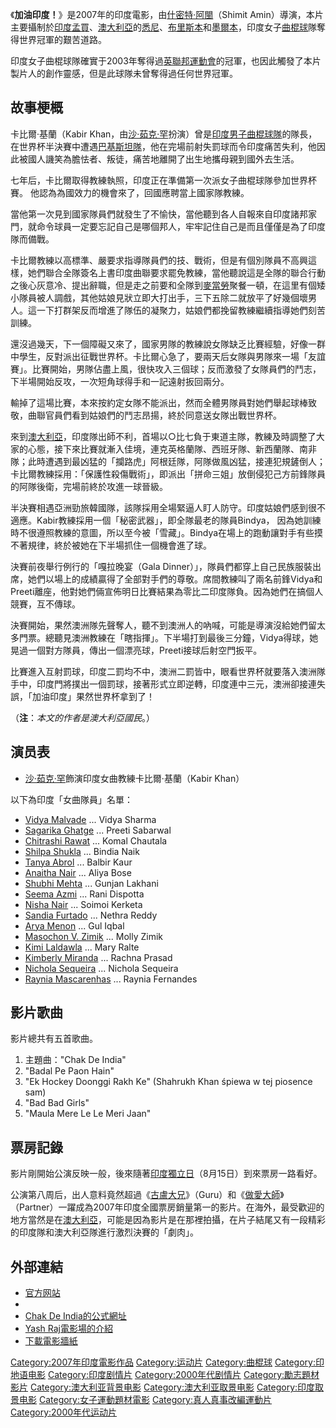 {{Infobox_Film 
| name           = 加油印度！<br />Chak De India!
| image          = Chak De India.jpg
| caption        = 
| director       = [[什密特·阿閩|什密特·阿閩]]<br />[[Shimit_Amin|Shimit Amin]]
| producer       = [[Aditya_Chopra|Aditya Chopra]]<br />[[Yash_Chopra|Yash Chopra]]
| writer         = Shimit Amin<br />Jaideep Sahni
| starring       = [[沙·茹克·罕|沙·茹克·罕]]<br />[[Vidya_Malvade|Vidya Malvade]]<br />[[Sagarika_Ghatge|Sagarika Ghatge]]<br />[[Shilpa_Shukla|Shilpa Shukla]]<br />[[Chitrashi_Rawat|Chitrashi Rawat]]<br />[[Anaitha_Nair|Anaitha Nair]]<br />Shubhi Mehta<br />Sandia Furtado<br />Arya Menon<br />Masochon V. Zimik
| music          = [[Salim_Merchant|Salim Merchant]]<br />[[Sulaiman_Merchant|Sulaiman Merchant]]
| cinematography = Vishal Sinha
| editing        = Shimit Amin
| concept        = [[Bashir_Shah|Bashir Shah]]
| distributor    = [[Yash_Raj_Films|Yash Raj Films]]
| runtime        = 
| country        = [[印度|印度]]
|  released   = 2007年8月10日
|  language = [[印地語|印地語]]、[[烏爾都語|烏爾都語]]、[[英語|英語]] 
| budget         = 
| imdb_id        = 0871510
| website        = 
}}
{{Portal box|印度|电影}}

《'''加油印度！'''》是2007年的印度電影，由[[什密特·阿閩|什密特·阿閩]]（Shimit Amin）導演，本片主要攝制於[[印度|印度]][[孟買|孟買]]、[[澳大利亞|澳大利亞]]的[[悉尼|悉尼]]、[[布里斯本|布里斯本]]和[[墨爾本|墨爾本]]，印度女子[[曲棍球|曲棍球]]隊奪得世界冠軍的艱苦道路。

印度女子曲棍球隊確實于2003年奪得過[[英聯邦運動會|英聯邦運動會]]的冠軍，也因此觸發了本片製片人的創作靈感，但是此球隊未曾奪得過任何世界冠軍。

== 故事梗概 ==
卡比爾·基蘭（Kabir Khan，由[[沙·茹克·罕|沙·茹克·罕]]扮演）曾是[[印度男子曲棍球隊|印度男子曲棍球隊]]的隊長，在世界杯半決賽中遭遇[[巴基斯坦男子曲棍球隊|巴基斯坦隊]]，他在完場前射失罰球而令印度痛苦失利，他因此被國人譏笑為膽怯者、叛徒，痛苦地離開了出生地攜母親到國外去生活。 

七年后，卡比爾取得教練執照，印度正在準備第一次派女子曲棍球隊參加世界杯賽。 他認為為國效力的機會來了，回國應聘當上國家隊教練。

當他第一次見到國家隊員們就發生了不愉快，當他聽到各人自報來自印度諸邦家門，就命令球員一定要忘記自己是哪個邦人，牢牢記住自己是而且僅僅是為了印度隊而備戰。

卡比爾教練以高標準、嚴要求指導隊員們的技、戰術，但是有個別隊員不高興這樣，她們聯合全隊簽名上書印度曲聯要求罷免教練，當他聽說這是全隊的聯合行動之後心灰意冷、提出辭職，但是走之前要和全隊到[[麥當勞|麥當勞]]聚餐一頓，在這里有個矮小隊員被人調戲，其他姑娘見狀立即大打出手，三下五除二就放平了好幾個壞男人。這一下打群架反而增進了隊伍的凝聚力，姑娘們都挽留教練繼續指導她們刻苦訓練。

還沒過幾天，下一個障礙又來了，國家男隊的教練說女隊缺乏比賽經驗，好像一群中學生，反對派出征戰世界杯。卡比爾心急了，要兩天后女隊與男隊來一場「友誼賽」。比賽開始，男隊佔盡上風，很快攻入三個球；反而激發了女隊員們的鬥志，下半場開始反攻，一次短角球得手和一記遠射扳回兩分。

輸掉了這場比賽，本來按約定女隊不能派出，然而全體男隊員對她們舉起球棒致敬，曲聯官員們看到姑娘們的鬥志昂揚，終於同意送女隊出戰世界杯。

來到[[澳大利亞|澳大利亞]]，印度隊出師不利，首場以○比七負于東道主隊，教練及時調整了大家的心態，接下來比賽就漸入佳境，連克英格蘭隊、西班牙隊、新西蘭隊、南非隊；此時遭遇到最凶猛的「攔路虎」阿根廷隊，阿隊做風凶猛，接連犯規鏟倒人；卡比爾教練採用：「保護性殺傷戰術」，即派出「拼命三姐」放倒侵犯己方前鋒隊員的阿隊後衛，完場前終於攻進一球晉級。

半決賽相遇亞洲勁旅韓國隊，該隊採用全場緊逼人盯人防守。印度姑娘們感到很不適應。Kabir教練採用一個「秘密武器」，即全隊最老的隊員Bindya， 因為她訓練時不很遵照教練的意圖，所以至今被「雪藏」。Bindya在場上的跑動讓對手有些摸不著規律，終於被她在下半場抓住一個機會進了球。

決賽前夜舉行例行的「嘎拉晚宴（Gala Dinner）」，隊員們都穿上自己民族服裝出席，她們以場上的成績贏得了全部對手們的尊敬。席間教練叫了兩名前鋒Vidya和Preeti離座，他對她們倆宣佈明日比賽結果為零比二印度隊負。因為她們在搞個人競賽，互不傳球。

決賽開始，果然澳洲隊先聲奪人，聽不到澳洲人的吶喊，可能是導演沒給她們留太多門票。總聽見澳洲教練在「瞎指揮」。下半場打到最後三分鐘，Vidya得球，她晃過一個對方隊員，傳出一個漂亮球，Preeti接球后射空門扳平。

比賽進入互射罰球，印度二罰均不中，澳洲二罰皆中，眼看世界杯就要落入澳洲隊手中，印度門將撲出一個罰球，接著形式立即逆轉，印度連中三元，澳洲卻接連失誤，「加油印度」果然世界杯拿到了！

（'''注'''：''本文的作者是澳大利亞國民''。）

== 演员表 ==

* [[沙·茹克·罕|沙·茹克·罕]]飾演印度女曲教練卡比爾·基蘭（Kabir Khan） 
以下為印度「女曲隊員」名單：
* [[Vidya_Malvade|Vidya Malvade]] ... Vidya Sharma 
* [[Sagarika_Ghatge|Sagarika Ghatge]]  ... Preeti Sabarwal
* [[Chitrashi_Rawat|Chitrashi Rawat]] ... Komal Chautala
* [[Shilpa_Shukla|Shilpa Shukla]] ... Bindia Naik
* [[Tanya_Abrol|Tanya Abrol]] ... Balbir Kaur
* [[Anaitha_Nair|Anaitha Nair]] ... Aliya Bose
* [[Shubhi_Mehta|Shubhi Mehta]] ... Gunjan Lakhani
* [[Seema_Azmi|Seema Azmi]] ... Rani Dispotta
* [[Nisha_Nair|Nisha Nair]] ... Soimoi Kerketa
* [[Sandia_Furtado|Sandia Furtado]] ... Nethra Reddy
* [[Arya_Menon|Arya Menon]] ... Gul Iqbal
* [[Masochon_V._Zimik|Masochon V. Zimik]] ... Molly Zimik
* [[Kimi_Laldawla|Kimi Laldawla]] ... Mary Ralte
* [[Kimberly_Miranda|Kimberly Miranda]] ... Rachna Prasad
* [[Nichola_Sequeira|Nichola Sequeira]] ... Nichola Sequeira
* [[Raynia_Mascarenhas|Raynia Mascarenhas]] ... Raynia Fernandes

== 影片歌曲 ==
影片總共有五首歌曲。  

# 主題曲："Chak De India" <!-- [[印度加油！|印度加油！]] -->
# "Badal Pe Paon Hain"
# "Ek Hockey Doonggi Rakh Ke" (Shahrukh Khan śpiewa w tej piosence sam)
# "Bad Bad Girls"
# "Maula Mere Le Le Meri Jaan"

== 票房記錄 ==
影片剛開始公演反映一般，後來隨著[[印度獨立日|印度獨立日]]（8月15日）到來票房一路看好。

公演第八周后，出人意料竟然超過《[[古盧大兄|古盧大兄]]》（Guru）和《[[做愛大師_(印度電影)|做愛大師]]》（Partner）一躍成為2007年印度全國票房銷量第一的影片。在海外，最受歡迎的地方當然是在[[澳大利亞|澳大利亞]]，可能是因為影片是在那裡拍攝，在片子結尾又有一段精彩的印度隊和澳大利亞隊進行激烈決賽的「劇肉」。

== 外部連結 ==
*[http://www.yashrajfilms.com/microsites/cdi/cdi.html 官方网站]{{Wayback|url=http://www.yashrajfilms.com/microsites/cdi/cdi.html |date=20150707152325 }}
* {{imdb title|id=0871510}}
* [http://www.yashrajfilms.com/microsites/cdi/cdi.html Chak De India的公式網址]{{Wayback|url=http://www.yashrajfilms.com/microsites/cdi/cdi.html |date=20150707152325 }}
* [http://www.watchindia.tv Yash Raj電影場的介紹] {{Wayback|url=http://www.watchindia.tv/ |date=20200711034429 }} {{Wayback|url=http://www.watchindia.tv/ |date=20200711034429 }}<!-- Chack De India from the collection of Yash Raj films online -->
* [http://www.allpunjabi.com/wallpapers.php?cat=17&scat=21&sscat=163 下載電影牆紙]

{{DEFAULTSORT:Chak De! India}}
[[Category:2007年印度電影作品|Category:2007年印度電影作品]]
[[Category:运动片|Category:运动片]]
[[Category:曲棍球|Category:曲棍球]]
[[Category:印地语电影|Category:印地语电影]]
[[Category:印度剧情片|Category:印度剧情片]]
[[Category:2000年代剧情片|Category:2000年代剧情片]]
[[Category:勵志題材影片|Category:勵志題材影片]]
[[Category:澳大利亚背景电影|Category:澳大利亚背景电影]]
[[Category:澳大利亚取景电影|Category:澳大利亚取景电影]]
[[Category:印度取景电影|Category:印度取景电影]]
[[Category:女子運動題材電影|Category:女子運動題材電影]]
[[Category:真人真事改編運動片|Category:真人真事改編運動片]]
[[Category:2000年代运动片|Category:2000年代运动片]]